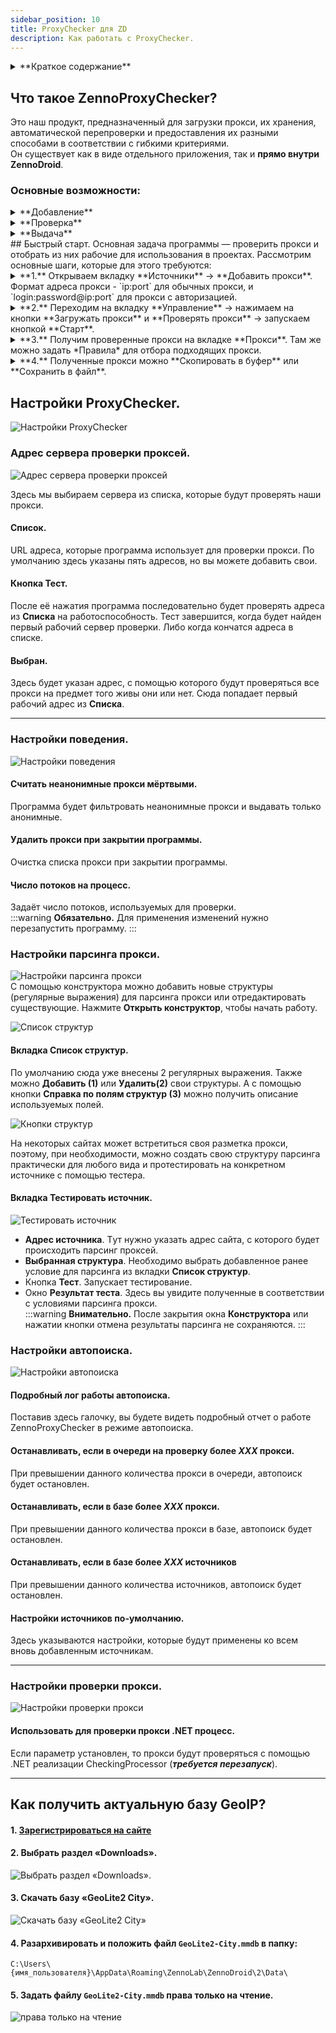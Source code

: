 ```yaml
---
sidebar_position: 10
title: ProxyChecker для ZD
description: Как работать с ProxyChecker.
---
```


<details>
<summary>**Краткое содержание**</summary>
<!--All you need is a blank line-->

    + Что такое **ZennoProxyChecker**?
    + Быстрый старт 
    + Настройки ProxyChecker   
    + Как получить актуальную базу GeoIP 
</details> 

## Что такое **ZennoProxyChecker**?
Это наш продукт, предназначенный для загрузки прокси, их хранения, автоматической перепроверки и предоставления их разными способами в соответствии с гибкими критериями.  
Он существует как в виде отдельного приложения, так и **прямо внутри ZennoDroid**.  
### Основные возможности:
<details>
<summary>**Добавление**</summary>
<!--All you need is a blank line-->

Добавление прокси возможно различными способами: как вручную, прямой вставкой адресов прокси, так и автоматически, когда программа сама ищет и собирает (парсит) адреса прокси с web-страниц или локальных файлов со списками прокси.
</details> 

<details>
<summary>**Проверка**</summary>
<!--All you need is a blank line-->

ProxyChecker может проверять прокси примерно по 20 параметрам, отфильтровывая опасные и выбирая самые лучшие и быстрые. Кроме того, в программе можно делать проверку на URL, отбирая прокси для работы с нужными web-ресурсами.
</details> 

<details>
<summary>**Выдача**</summary>
<!--All you need is a blank line-->

Программа позволяет настроить несколько каналов выдачи прокси, так, чтобы разным шаблонам предоставлялись прокси с разными параметрами. Списки прокси также можно сохранять в локальные файлы и выкладывать на сетевые ресурсы, выдавая свежие прокси с определенной периодичностью.
</details> 
## Быстрый старт.
Основная задача программы — проверить прокси и отобрать из них рабочие для использования в проектах.  
Рассмотрим основные шаги, которые для этого требуются:   
<details>
<summary>**1.** Открываем вкладку **Источники** → **Добавить прокси**.  
Формат адреса прокси - `ip:port` для обычных прокси, и `login:password@ip:port` для прокси с авторизацией.</summary>
<!--All you need is a blank line-->

![Быстрый старт. Источники](./assets/ProxyChecker/ProxyCheck_pic01.png)
</details>

<details>
<summary>**2.** Переходим на вкладку **Управление** → нажимаем на кнопки **Загружать прокси** и **Проверять прокси** → запускаем кнопкой **Старт**.</summary>
<!--All you need is a blank line-->

![Быстрый старт. Загружать и проверять](./assets/ProxyChecker/ProxyCheck_pic02.png)
</details>  

<details>
<summary>**3.** Получим проверенные прокси на вкладке **Прокси**. Там же можно задать *Правила* для отбора подходящих прокси.</summary>
<!--All you need is a blank line-->

![Быстрый старт. Список прокси](./assets/ProxyChecker/ProxyCheck_pic03.png)
</details>

<details>
<summary>**4.** Полученные прокси можно **Cкопировать в буфер** или **Cохранить в файл**.</summary>
<!--All you need is a blank line-->

![Быстрый старт. Копировать, сохранить, очистить](./assets/ProxyChecker/ProxyCheck_pic04.png)
</details>

## Настройки ProxyChecker.
![Настройки ProxyChecker](./assets/ProxyChecker/ProxyCheck_pic05.png)
### Адрес сервера проверки проксей.  
![Адрес сервера проверки проксей](./assets/ProxyChecker/ProxyCheck_pic06.png)  

Здесь мы выбираем сервера из списка, которые будут проверять наши прокси.  
#### Список.
URL адреса, которые программа использует для проверки прокси. По умолчанию здесь указаны пять адресов, но вы можете добавить свои.  
#### Кнопка **Тест**.
После её нажатия программа последовательно будет проверять адреса из **Списка** на работоспособность. Тест завершится, когда будет найден первый рабочий сервер проверки. Либо когда кончатся адреса в списке.  
#### Выбран.
Здесь будет указан адрес, с помощью которого будут проверяться все прокси на предмет того живы они или нет. Сюда попадает первый рабочий адрес из **Списка**.  
_________________
### Настройки поведения.  
![Настройки поведения](./assets/ProxyChecker/ProxyCheck_pic07.png)
#### Считать неанонимные прокси мёртвыми.
Программа будет фильтровать неанонимные прокси и выдавать только анонимные.
#### Удалить прокси при закрытии программы.
Очистка списка прокси при закрытии программы.
#### Число потоков на процесс.
Задаёт число потоков, используемых для проверки.  
:::warning **Обязательно.**
Для применения изменений нужно перезапустить программу.
:::
### Настройки парсинга прокси.  
![Настройки парсинга прокси](./assets/ProxyChecker/ProxyCheck_pic08.png)  
С помощью конструктора можно добавить новые структуры (регулярные выражения) для парсинга прокси или отредактировать существующие. Нажмите **Открыть конструктор**, чтобы начать работу.  

![Список структур](./assets/ProxyChecker/ProxyCheck_pic09.png) 
#### Вкладка **Список структур**.
По умолчанию сюда уже внесены 2 регулярных выражения. Также можно **Добавить (1)** или **Удалить(2)** свои структуры. А с помощью кнопки **Справка по полям структур (3)** можно получить описание используемых полей.

![Кнопки структур](./assets/ProxyChecker/ProxyCheck_pic10.png)  

На некоторых сайтах может встретиться своя разметка прокси, поэтому, при необходимости, можно создать свою структуру парсинга практически для любого вида и протестировать на конкретном источнике с помощью тестера.  
#### Вкладка **Тестировать источник**.
![Тестировать источник](./assets/ProxyChecker/ProxyCheck_pic11.png) 
- **Адрес источника**. Tут нужно указать адрес сайта, с которого будет происходить парсинг проксей.  
- **Выбранная структура**. Необходимо выбрать добавленное ранее условие для парсинга из вкладки **Список структур**.
- Кнопка **Тест**. Запускает тестирование.
- Окно **Результат теста**. Здесь вы увидите полученные в соответствии с условиями парсинга прокси.  
:::warning **Внимательно.**
После закрытия окна **Конструктора** или нажатии кнопки отмена результаты парсинга не сохраняются.
:::
### Настройки автопоиска. 
![Настройки автопоиска](./assets/ProxyChecker/ProxyCheck_pic12.png)
#### Подробный лог работы автопоиска.
Поставив здесь галочку, вы будете видеть подробный отчет о работе ZennoProxyChecker в режиме автопоиска.  
#### Останавливать, если в очереди на проверку более *XXX* прокси.  
При превышении данного количества прокси в очереди, автопоиск будет остановлен.  
#### Останавливать, если в базе более *XXX* прокси.
При превышении данного количества прокси в базе, автопоиск будет остановлен.  
#### Останавливать, если в базе более *XXX* источников
При превышении данного количества источников, автопоиск будет остановлен.
#### Настройки источников по-умолчанию.
Здесь указываются настройки, которые будут применены ко всем вновь добавленным источникам. 
_________________
### Настройки проверки прокси.
![Настройки проверки прокси](./assets/ProxyChecker/ProxyCheck_pic13.png)
#### Использовать для проверки прокси .NET процесс.
Если параметр установлен, то прокси будут проверяться с помощью .NET реализации CheckingProcessor (***требуется перезапуск***).  
_________________
## Как получить актуальную базу GeoIP?  
#### 1. [Зарегистрироваться на сайте](https://www.maxmind.com/en/account/login)  
#### 2. Выбрать раздел «Downloads».  
![Выбрать раздел «Downloads».](./assets/ProxyChecker/ProxyCheck_pic31.png)  
#### 3. Скачать базу «GeoLite2 City».
![Скачать базу «GeoLite2 City»](./assets/ProxyChecker/ProxyCheck_pic32.png)
#### 4. Разархивировать и положить файл `GeoLite2-City.mmdb` в папку:  
`C:\Users\{имя_пользователя}\AppData\Roaming\ZennoLab\ZennoDroid\2\Data\`  
#### 5. Задать файлу `GeoLite2-City.mmdb` права только на чтение.  
![права только на чтение](./assets/ProxyChecker/ProxyCheck_pic33.png)